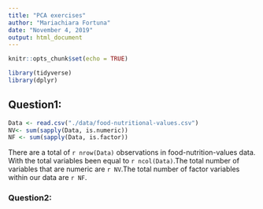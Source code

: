 ```yaml
---
title: "PCA exercises"
author: "Mariachiara Fortuna"
date: "November 4, 2019"
output: html_document
---
```


```r
knitr::opts_chunk$set(echo = TRUE)
```
```r
library(tidyverse)
library(dplyr)
```



## Question1: 
```r

Data <- read.csv("./data/food-nutritional-values.csv")
NV<- sum(sapply(Data, is.numeric))
NF <- sum(sapply(Data, is.factor))

```
There are a total of `r nrow(Data)` observations in food-nutrition-values data. With the total variables been equal to  `r ncol(Data)`.The total number of variables that are numeric are `r NV`.The total number of factor variables within our data are  `r NF`.

### Question2:


